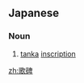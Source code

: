 ==Japanese==
{{ja-kanjitab|か|ひ|yomi=on}}

===Noun===
{{ja-noun|かひ}}
# [[tanka]] [[inscription]]

[[zh:歌碑]]